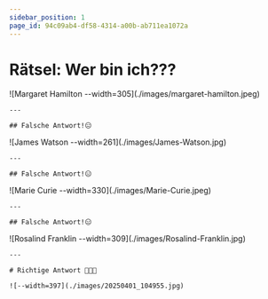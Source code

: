 ```yaml
---
sidebar_position: 1
page_id: 94c09ab4-df58-4314-a00b-ab711ea1072a
---
```



# Rätsel: Wer bin ich???

<AdventureOptions>
  <AdventureOption label="A" nextGuessIn={5}>
    ![Margaret Hamilton --width=305](./images/margaret-hamilton.jpeg)

    ---

    ## Falsche Antwort!😑
  </AdventureOption>

  <AdventureOption label="B" nextGuessIn={5}>
    ![James Watson --width=261](./images/James-Watson.jpg)

    ---

    ## Falsche Antwort!😑
  </AdventureOption>

  <AdventureOption label="C" nextGuessIn={5}>
    ![Marie Curie --width=330](./images/Marie-Curie.jpeg)

    ---

    ## Falsche Antwort!😑
  </AdventureOption>

  <AdventureOption label="D" nextGuessIn={5}>
    ![Rosalind Franklin --width=309](./images/Rosalind-Franklin.jpg)

    ---

    # Richtige Antwort 🥳🥳🥳

    ![--width=397](./images/20250401_104955.jpg)
  </AdventureOption>
</AdventureOptions>